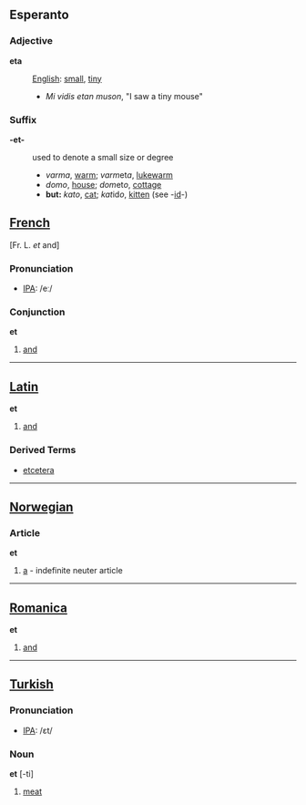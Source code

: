 ==Esperanto==

===Adjective===

'''eta'''

:[[English]]: [[small]], [[tiny]]
:*''Mi vidis etan muson'', "I saw a tiny mouse"

===Suffix===

'''-et-'''

: used to denote a small size or degree
:* ''varma'', [[warm]]; ''varm''et''a'', [[lukewarm]]
:* ''domo'', [[house]]; ''dom''et''o'', [[cottage]]
:* '''but:''' ''kato'', [[cat]]; ''kat''id''o'', [[kitten]] (see -[[id]]-)

==[[French]]== [Fr. L. ''et'' and]

=== Pronunciation ===
*[[w:IPA|IPA]]: /eː/
=== Conjunction ===

'''et'''

# [[and]]

----

==[[Latin]]==

'''et'''

# [[and]]

===Derived Terms===

*[[etcetera]]

----

==[[Norwegian]]==

=== Article ===

'''et'''

# [[a]] - indefinite neuter article

----

==[[Romanica]]==

'''et'''

# [[and]]

----

==[[Turkish]]==

=== Pronunciation ===
*[[w:IPA|IPA]]: /ɛt/

=== Noun ===

'''et''' [-ti]

#[[meat]]